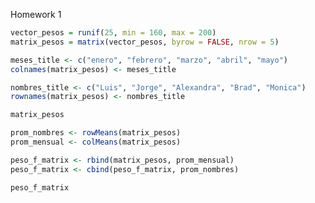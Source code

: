 Homework 1 
```r
vector_pesos = runif(25, min = 160, max = 200)
matrix_pesos = matrix(vector_pesos, byrow = FALSE, nrow = 5)

meses_title <- c("enero", "febrero", "marzo", "abril", "mayo")
colnames(matrix_pesos) <- meses_title

nombres_title <- c("Luis", "Jorge", "Alexandra", "Brad", "Monica")
rownames(matrix_pesos) <- nombres_title

matrix_pesos

prom_nombres <- rowMeans(matrix_pesos)
prom_mensual <- colMeans(matrix_pesos)

peso_f_matrix <- rbind(matrix_pesos, prom_mensual)
peso_f_matrix <- cbind(peso_f_matrix, prom_nombres)

peso_f_matrix

```
